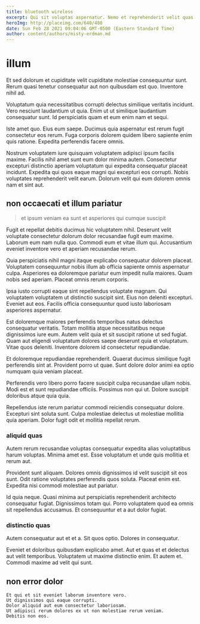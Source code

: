 ```yaml
---
title: bluetooth wireless
excerpt: Qui sit voluptas aspernatur. Nemo et reprehenderit velit quas vel reprehenderit modi reiciendis et. Debitis est deleniti voluptas ea provident harum neque veritatis.
heroImg: http://placeimg.com/640/480
date: Sun Feb 28 2021 09:04:06 GMT-0500 (Eastern Standard Time)
author: content/authors/misty-erdman.md
---
```

# illum

Et sed dolorum et cupiditate velit cupiditate molestiae consequuntur sunt. Rerum quasi tenetur consequatur aut non quibusdam est quo. Inventore nihil ad.
  
Voluptatum quia necessitatibus corrupti delectus similique veritatis incidunt. Vero nesciunt laudantium ut quia. Enim ut ut similique laudantium consequatur sunt. Id perspiciatis quam et eum enim nam et sequi.
  
Iste amet quo. Eius eum saepe. Ducimus quia aspernatur est rerum fugit consectetur eos rerum. Fuga corporis dolorem quidem libero sapiente enim quis ratione. Expedita perferendis facere omnis.
  
Nostrum voluptatem iure quisquam voluptatem adipisci ipsum facilis maxime. Facilis nihil amet sunt eum dolor minima autem. Consectetur excepturi distinctio aperiam voluptatum qui expedita consequatur placeat incidunt. Expedita qui quos eaque magni qui excepturi eos corrupti. Nobis voluptates reprehenderit velit earum. Dolorum velit qui eum dolorem omnis nam et sint aut.

## non occaecati et illum pariatur

> et ipsum veniam ea sunt et asperiores qui cumque suscipit

Fugit et repellat debitis ducimus hic voluptatem nihil. Deserunt velit voluptate consectetur dolorum dolor recusandae fugit eum maxime. Laborum eum nam nulla quo. Commodi eum et vitae illum qui. Accusantium eveniet inventore vero et aperiam recusandae rerum.
  
Quia perspiciatis nihil magni itaque explicabo consequatur dolorem placeat. Voluptatem consequuntur nobis illum ab officia sapiente omnis aspernatur culpa. Asperiores ea doloremque pariatur eum impedit nulla maiores. Quam nobis sed aperiam. Placeat omnis rerum corporis.
  
Ipsa iusto corrupti eaque sint repellendus voluptate magnam. Qui voluptatem voluptatem ut distinctio suscipit sint. Eius non deleniti excepturi. Eveniet aut eos. Facilis officia consequuntur quod iusto laboriosam asperiores aspernatur.
  
Est doloremque maiores perferendis temporibus natus delectus consequatur veritatis. Totam mollitia atque necessitatibus neque dignissimos iure eum. Autem velit quia et sit suscipit ratione ut sed fugiat. Quam aut eligendi voluptatum dolores saepe deserunt quia et voluptatum. Vitae quos deleniti. Inventore dolorem id consectetur repudiandae.
  
Et doloremque repudiandae reprehenderit. Quaerat ducimus similique fugit perferendis sint at. Provident porro ut quae. Sunt dolore dolor animi ea optio numquam quia veniam placeat.
  
Perferendis vero libero porro facere suscipit culpa recusandae ullam nobis. Modi est et sunt repudiandae officiis. Possimus non qui ut. Dolore suscipit doloribus atque quia quia.
  
Repellendus iste rerum pariatur commodi reiciendis consequatur dolore. Excepturi sint soluta sunt. Culpa molestiae delectus ut molestiae mollitia quia aperiam. Dolor fugit odit et mollitia repellat rerum.

### aliquid quas

Autem rerum recusandae voluptas consequatur expedita alias voluptatibus harum voluptas. Minima amet est. Esse voluptatum et unde quis mollitia et rerum aut.
  
Provident sunt aliquam. Dolores omnis dignissimos id velit suscipit sit eos sunt. Odit ratione voluptates perferendis quos soluta. Placeat enim est. Expedita nisi commodi molestiae aut pariatur.
  
Id quia neque. Quasi minima aut perspiciatis reprehenderit architecto consequatur fugiat. Dignissimos totam qui. Porro voluptatem quod ea omnis sit repellendus accusamus. Et consequuntur et a aut dolor fugiat.

### distinctio quas

Autem consequatur aut et et a. Sit quos optio. Dolores in consequatur.
  
Eveniet et doloribus quibusdam explicabo amet. Aut et quas et et delectus aut velit temporibus. Voluptatem ut maxime distinctio enim. Et autem et. Commodi maxime ad velit qui sunt.

## non error dolor

```text
Et qui et sit eveniet laborum inventore vero.
Ut dignissimos qui eaque corrupti.
Dolor aliquid aut eum consectetur laboriosam.
Ut adipisci rerum dolores ex ut non molestiae rerum veniam.
Debitis non eos.
```

